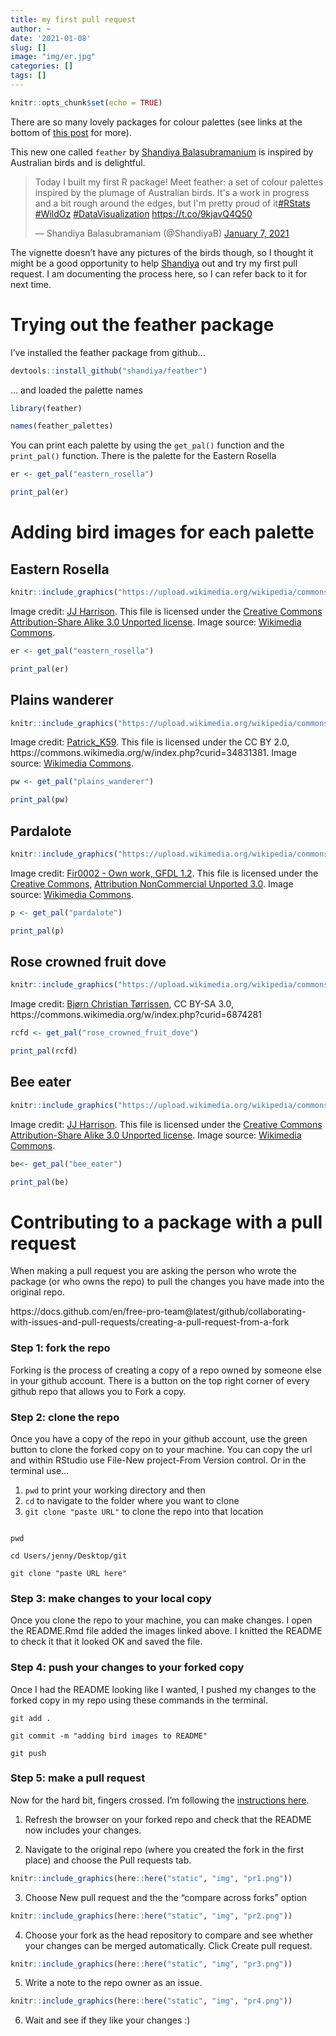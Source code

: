 ```yaml
---
title: my first pull request
author: ~
date: '2021-01-08'
slug: []
image: "img/er.jpg"
categories: []
tags: []
---
```

```r
knitr::opts_chunk$set(echo = TRUE)
```



There are so many lovely packages for colour palettes (see links at the bottom of [this post](http://jenrichmond.rbind.io/post/idhtg-how-to-use-colour-palettes-with-ggplot/) for more). 

This new one called `feather` by [Shandiya Balasubramanium](https://shandiyabalasubramaniam.weebly.com/) is inspired by Australian birds and is delightful. 

<blockquote class="twitter-tweet"><p lang="en" dir="ltr">Today I built my first R package! Meet feather: a set of colour palettes inspired by the plumage of Australian birds. It&#39;s a work in progress and a bit rough around the edges, but I&#39;m pretty proud of it<a href="https://twitter.com/hashtag/RStats?src=hash&amp;ref_src=twsrc%5Etfw">#RStats</a> <a href="https://twitter.com/hashtag/WildOz?src=hash&amp;ref_src=twsrc%5Etfw">#WildOz</a> <a href="https://twitter.com/hashtag/DataVisualization?src=hash&amp;ref_src=twsrc%5Etfw">#DataVisualization</a> <a href="https://t.co/9kjavQ4Q50">https://t.co/9kjavQ4Q50</a></p>&mdash; Shandiya Balasubramaniam (@ShandiyaB) <a href="https://twitter.com/ShandiyaB/status/1347116050714816513?ref_src=twsrc%5Etfw">January 7, 2021</a></blockquote> <script async src="https://platform.twitter.com/widgets.js" charset="utf-8"></script>


The vignette doesn't have any pictures of the birds though, so I thought it might be a good opportunity to help [Shandiya](https://twitter.com/ShandiyaB) out and try my first pull request. I am documenting the process here, so I can refer back to it for next time. 

# Trying out the feather package

I've installed the feather package from github... 

```r
devtools::install_github("shandiya/feather")
```

... and loaded the palette names
```r
library(feather)

names(feather_palettes)
```


You can print each palette by using the `get_pal()` function and the `print_pal()` function. There is the palette for the Eastern Rosella

```r
er <- get_pal("eastern_rosella")

print_pal(er)
```




# Adding bird images for each palette

## Eastern Rosella

```r
knitr::include_graphics("https://upload.wikimedia.org/wikipedia/commons/thumb/3/33/Platycercus_eximius_diemenensis_male.jpg/800px-Platycercus_eximius_diemenensis_male.jpg")
```

Image credit: [JJ Harrison](https://www.jjharrison.com.au/). This file is licensed under the [Creative Commons](https://en.wikipedia.org/wiki/Creative_Commons) [Attribution-Share Alike 3.0 Unported license](https://creativecommons.org/licenses/by-sa/3.0/deed.en). Image source: [Wikimedia Commons](https://commons.wikimedia.org/wiki/File:Platycercus_eximius_diemenensis_male.jpg). 


```r
er <- get_pal("eastern_rosella")

print_pal(er)
```

## Plains wanderer

```r
knitr::include_graphics("https://upload.wikimedia.org/wikipedia/commons/thumb/8/8a/Pedionomus_torquatus%2C_NSW_1.jpg/1024px-Pedionomus_torquatus%2C_NSW_1.jpg")
```

Image credit: [Patrick_K59](https://www.flickr.com/photos/patrick_k59/14368940377/). This file is licensed under the CC BY 2.0, https://commons.wikimedia.org/w/index.php?curid=34831381. Image source: [Wikimedia Commons](https://commons.wikimedia.org/wiki/File:Pedionomus_torquatus,_NSW_1.jpg). 


```r
pw <- get_pal("plains_wanderer")

print_pal(pw)
```



## Pardalote

```r
knitr::include_graphics("https://upload.wikimedia.org/wikipedia/commons/thumb/d/db/Pardalotus_with_nesting_material.jpg/1024px-Pardalotus_with_nesting_material.jpg")
```

Image credit: [Fir0002 - Own work, GFDL 1.2](https://commons.wikimedia.org/w/index.php?curid=1535942). This file is licensed under the
[Creative Commons](https://en.wikipedia.org/wiki/Creative_Commons), [Attribution NonCommercial Unported 3.0](https://creativecommons.org/licenses/by-nc/3.0/). Image source: [Wikimedia Commons](https://commons.wikimedia.org/wiki/File:Pardalotus_with_nesting_material.jpg). 


```r
p <- get_pal("pardalote")

print_pal(p)
```



## Rose crowned fruit dove

```r
knitr::include_graphics("https://upload.wikimedia.org/wikipedia/commons/thumb/8/82/Rose-Crowned_Fruit_Dove.jpg/800px-Rose-Crowned_Fruit_Dove.jpg")
```

Image credit: [Bjørn Christian Tørrissen](http://bjornfree.com/galleries.html), CC BY-SA 3.0, https://commons.wikimedia.org/w/index.php?curid=6874281



```r
rcfd <- get_pal("rose_crowned_fruit_dove")

print_pal(rcfd)
```

## Bee eater

```r
knitr::include_graphics("https://upload.wikimedia.org/wikipedia/commons/thumb/d/df/Merops_ornatus_-_Centenary_Lakes.jpg/800px-Merops_ornatus_-_Centenary_Lakes.jpg")
```


Image credit: [JJ Harrison](https://www.jjharrison.com.au/). This file is licensed under the [Creative Commons](https://en.wikipedia.org/wiki/Creative_Commons) [Attribution-Share Alike 3.0 Unported license](https://creativecommons.org/licenses/by-sa/3.0/deed.en). Image source: [Wikimedia Commons](https://commons.wikimedia.org/wiki/File:Merops_ornatus_-_Centenary_Lakes.jpg). 

```r
be<- get_pal("bee_eater")

print_pal(be)
```



# Contributing to a package with a pull request

When making a pull request you are asking the person who wrote the package (or who owns the repo) to pull the changes you have made into the original repo. 

https://docs.github.com/en/free-pro-team@latest/github/collaborating-with-issues-and-pull-requests/creating-a-pull-request-from-a-fork

### Step 1: fork the repo

Forking is the process of creating a copy of a repo owned by someone else in your github account. There is a button on the top right corner of every github repo that allows you to Fork a copy. 

### Step 2: clone the repo

Once you have a copy of the repo in your github account, use the green button to clone the forked copy on to your machine. You can copy the url and within RStudio use File-New project-From Version control. Or in the terminal use... 

1. `pwd` to print your working directory and then 
2. `cd` to navigate to the folder where you want to clone 
3. `git clone "paste URL"`  to clone the repo into that location 

``` 

pwd 

cd Users/jenny/Desktop/git

git clone "paste URL here"

```

### Step 3: make changes to your local copy

Once you clone the repo to your machine, you can make changes. I open the README.Rmd file added the images linked above. I knitted the README to check it that it looked OK and saved the file.


### Step 4: push your changes to your forked copy

Once I had the README looking like I wanted, I pushed my changes to the forked copy in my repo using these commands in the terminal. 

```
git add .

git commit -m "adding bird images to README"

git push

```



### Step 5: make a pull request

Now for the hard bit, fingers crossed. I'm following the [instructions here](https://docs.github.com/en/free-pro-team@latest/github/collaborating-with-issues-and-pull-requests/creating-a-pull-request-from-a-fork). 

1. Refresh the browser on your forked repo and check that the README now includes your changes.





2. Navigate to the original repo (where you created the fork in the first place) and choose the Pull requests tab. 

```r
knitr::include_graphics(here::here("static", "img", "pr1.png"))
```

3. Choose New pull request and the the "compare across forks" option

```r
knitr::include_graphics(here::here("static", "img", "pr2.png"))
```
4. Choose your fork as the head repository to compare and see whether your changes can be merged automatically. Click Create pull request. 

```r
knitr::include_graphics(here::here("static", "img", "pr3.png"))
```

5. Write a note to the repo owner as an issue. 

```r
knitr::include_graphics(here::here("static", "img", "pr4.png"))
```

6. Wait and see if they like your changes :)



